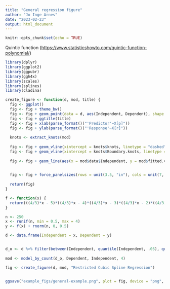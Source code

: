 ```yaml
---
title: "General regression figure"
author: "Jo Inge Arnes"
date: "2023-02-23"
output: html_document
---
```


```r
knitr::opts_chunk$set(echo = TRUE)
```

Quintic function (<https://www.statisticshowto.com/quintic-function-polynomial/>)

```r
library(dplyr)
library(ggplot2)
library(ggpubr)
library(ggh4x)
library(scales)
library(splines)
library(cladina)

create_figure <- function(d, mod, title) {
  fig <- ggplot()
  fig <- fig + theme_bw()
  fig <- fig + geom_point(data = d, aes(Independent, Dependent), shape = 1, color = "gray50")
  fig <- fig + ggtitle(title)
  fig <- fig + xlab(parse_format()("'Predictor'~X[p]")) 
  fig <- fig + ylab(parse_format()("'Response'~X[r]"))
  
  knots <- extract_knots(mod)
  
  fig <- fig + geom_vline(xintercept = knots$knots, linetype = "dashed")
  fig <- fig + geom_vline(xintercept = knots$Boundary.knots, linetype = "solid")
  
  fig <- fig + geom_line(aes(x = mod$data$Independent, y = mod$fitted.values), linetype = "solid", color = "black", size = 0.5)

  
  fig <- fig + force_panelsizes(rows = unit(3.5, "in"), cols = unit(7, "in"))
  
  return(fig)
}

f <- function(x) {
  return(((4/3)*x - 5)*((4/3)*x - 4)*((4/3)*x - 3)*((4/3)*x - 2)*((4/3)*x-1))
}

n <- 250
x <- runif(n, min = 0.5, max = 4)
y <- f(x) + rnorm(n, 0, 0.5)

d <- data.frame(Independent = x, Dependent = y)


d_o <- d %>% filter(between(Independent, quantile(Independent, .05), quantile(Independent, .95)))
  
mod <- model_by_count(d_o, Dependent, Independent, 4)

fig <- create_figure(d, mod, "Restricted Cubic Spline Regression")


ggsave("example_figs/general-example.png", plot = fig, device = "png", height = 4.2, width = 8)
```
